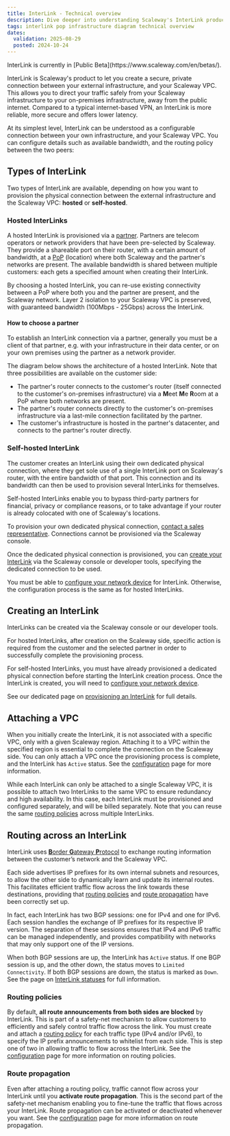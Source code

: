 ```yaml
---
title: InterLink - Technical overview
description: Dive deeper into understanding Scaleway's InterLink product, with technical diagrams, explanations and more.
tags: interlink pop infrastructure diagram technical overview
dates:
  validation: 2025-08-29
  posted: 2024-10-24
---
```



<Message type="note">
InterLink is currently in [Public Beta](https://www.scaleway.com/en/betas/).
</Message>

InterLink is Scaleway's product to let you create a secure, private connection between your external infrastructure, and your Scaleway VPC. This allows you to direct your traffic safely from your Scaleway infrastructure to your on-premises infrastructure, away from the public internet. Compared to a typical internet-based VPN, an InterLink is more reliable, more secure and offers lower latency.

At its simplest level, InterLink can be understood as a configurable connection between your own infrastructure, and your Scaleway VPC. You can configure details such as available bandwidth, and the routing policy between the two peers:

<Lightbox image={scalewayInterlinkDiagSimple} alt="A diagram shows how a Scaleway VPC, to the left, can be attached to an InterLink, which then connects to external customer infrastructure." />

## Types of InterLink

Two types of InterLink are available, depending on how you want to provision the physical connection between the external infrastructure and the Scaleway VPC: **hosted** or **self-hosted**.

### Hosted InterLinks

A hosted InterLink is provisioned via a [partner](/interlink/concepts/#partner). Partners are telecom operators or network providers that have been pre-selected by Scaleway. They provide a shareable port on their router, with a certain amount of bandwidth, at a [PoP](/interlink/concepts/#location) (location) where both Scaleway and the partner's networks are present. The available bandwidth is shared between multiple customers: each gets a specified amount when creating their InterLink.

By choosing a hosted InterLink, you can re-use existing connectivity between a PoP where both you and the partner are present, and the Scaleway network. Layer 2 isolation to your Scaleway VPC is preserved, with guaranteed bandwidth (100Mbps - 25Gbps) across the InterLink.

#### How to choose a partner

To establish an InterLink connection via a partner, generally you must be a client of that partner, e.g. with your infrastructure in their data center, or on your own premises using the partner as a network provider.

The diagram below shows the architecture of a hosted InterLink. Note that three possibilities are available on the customer side:
- The partner's router connects to the customer's router (itself connected to the customer's on-premises infrastructure) via a **M**eet **M**e **R**oom at a PoP where both networks are present.
- The partner's router connects directly to the customer's on-premises infrastructure via a last-mile connection facilitated by the partner.
- The customer's infrastructure is hosted in the partner's datacenter, and connects to the partner's router directly.

<Lightbox image={scalewayInterlinkDiagTech} alt="Diagram of Scaleway’s network architecture for connecting customer infrastructure via a partner using a hosted InterLink. On the left, Scaleway’s PAR region includes a VPC with an InterLink and vRouter connected to the PAR backbone. This links to a Point of Presence (PoP) in Paris (TH2), where both Scaleway and partner routers are located. The partner’s infrastructure connects the Paris PoP to a customer or partner PoP, such as in Marseille. The customer PoP has a partner router and a customer router connected through an MMR (Meet-Me Room). The setup supports either on-premises customer infrastructure via last-mile connection or hosted customer infrastructure in the partner’s data center" />

### Self-hosted InterLink

The customer creates an InterLink using their own dedicated physical connection, where they get sole use of a single InterLink port on Scaleway's router, with the entire bandwidth of that port. This connection and its bandwidth can then be used to provision several InterLinks for themselves.

Self-hosted InterLinks enable you to bypass third-party partners for financial, privacy or compliance reasons, or to take advantage if your router is already colocated with one of Scaleway's locations. 

To provision your own dedicated physical connection, [contact a sales representative](https://www.scaleway.com/en/contact-sales/). Connections cannot be provisioned via the Scaleway console.

Once the dedicated physical connection is provisioned, you can [create your InterLink](#creating-an-interlink) via the Scaleway console or developer tools, specifying the dedicated connection to be used.

You must be able to [configure your network device](/interlink/how-to/configure-interlink/#how-to-set-up-your-network-device-self-hosted-only) for InterLink. Otherwise, the configuration process is the same as for hosted InterLinks.

## Creating an InterLink

InterLinks can be created via the Scaleway console or our developer tools.

For hosted InterLinks, after creation on the Scaleway side, specific action is required from the customer and the selected partner in order to successfully complete the provisioning process. 

For self-hosted InterLinks, you must have already provisioned a dedicated physical connection before starting the InterLink creation process. Once the InterLink is created, you will need to [configure your network device](/interlink/how-to/configure-interlink/#how-to-set-up-your-network-device-self-hosted-only).

See our dedicated page on [provisioning an InterLink](/interlink/reference-content/provisioning/) for full details.

## Attaching a VPC

When you initially create the InterLink, it is not associated with a specific VPC, only with a given Scaleway region. Attaching it to a VPC within the specified region is essential to complete the connection on the Scaleway side. You can only attach a VPC once the provisioning process is complete, and the InterLink has `Active` status. See the [configuration](/interlink/reference-content/configuring/) page for more information.

While each InterLink can only be attached to a single Scaleway VPC, it is possible to attach two InterLinks to the same VPC to ensure redundancy and high availability. In this case, each InterLink must be provisioned and configured separately, and will be billed separately. Note that you can reuse the same [routing policies](#routing-policy) across multiple InterLinks.

## Routing across an InterLink

InterLink uses [**B**order **G**ateway **P**rotocol](/interlink/concepts/#border-gateway-protocol-bgp) to exchange routing information between the customer’s network and the Scaleway VPC. 

Each side advertises IP prefixes for its own internal subnets and resources, to allow the other side to dynamically learn and update its internal routes. This facilitates efficient traffic flow across the link towards these destinations, providing that [routing policies](#routing-policies) and [route propagation](#route-propagation) have been correctly set up.

In fact, each InterLink has two BGP sessions: one for IPv4 and one for IPv6. Each session handles the exchange of IP prefixes for its respective IP version. The separation of these sessions ensures that IPv4 and IPv6 traffic can be managed independently, and provides compatibility with networks that may only support one of the IP versions. 

When both BGP sessions are up, the InterLink has `Active` status. If one BGP session is up, and the other down, the status moves to `Limited Connectivity`. If both BGP sessions are down, the status is marked as `Down`. See the page on [InterLink statuses](/interlink/reference-content/statuses) for full information.

### Routing policies

By default, **all route announcements from both sides are blocked** by InterLink. This is part of a safety-net mechanism to allow customers to efficiently and safely control traffic flow across the link. You must create and attach a [routing policy](/interlink/concepts/#routing-policy) for each traffic type (IPv4 and/or IPv6), to specify the IP prefix announcements to whitelist from each side. This is step one of two in allowing traffic to flow across the InterLink. See the [configuration](/interlink/reference-content/configuring/) page for more information on routing policies.

### Route propagation

Even after attaching a routing policy, traffic cannot flow across your InterLink until you **activate route propagation**. This is the second part of the safety-net mechanism enabling you to fine-tune the traffic that flows across your InterLink. Route propagation can be activated or deactivated whenever you want. See the [configuration](/interlink/reference-content/configuring/) page for more information on route propagation. 